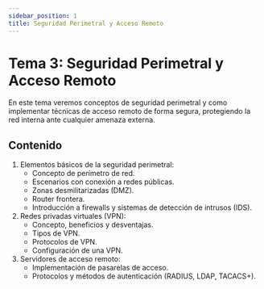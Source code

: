 ```yaml
---
sidebar_position: 1
title: Seguridad Perimetral y Acceso Remoto
---
```


# Tema 3: Seguridad Perimetral y Acceso Remoto

En este tema veremos conceptos de seguridad perimetral y como implementar técnicas de acceso remoto de forma segura, protegiendo la red interna ante cualquier amenaza externa.

## Contenido

1. Elementos básicos de la seguridad perimetral:
    - Concepto de perímetro de red.
    - Escenarios con conexión a redes públicas.
    - Zonas desmilitarizadas (DMZ).
    - Router frontera.
    - Introducción a firewalls y sistemas de detección de intrusos (IDS).
2. Redes privadas virtuales (VPN):
    - Concepto, beneficios y desventajas.
    - Tipos de VPN.
    - Protocolos de VPN.
    - Configuración de una VPN.
3. Servidores de acceso remoto:
    - Implementación de pasarelas de acceso.
    - Protocolos y métodos de autenticación (RADIUS, LDAP, TACACS+).

